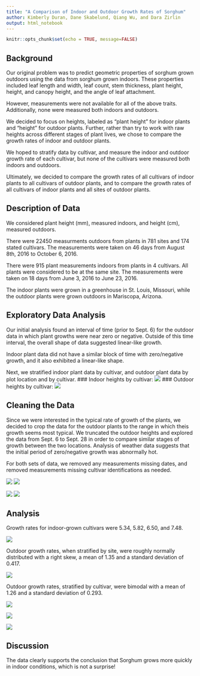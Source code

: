 ```yaml
---
title: "A Comparison of Indoor and Outdoor Growth Rates of Sorghum"
author: Kimberly Duran, Dane Skabelund, Qiang Wu, and Dara Zirlin
output: html_notebook
---
```


```r
knitr::opts_chunk$set(echo = TRUE, message=FALSE)
```


## Background
Our original problem was to predict geometric properties of sorghum grown outdoors using the data from sorghum grown indoors. These properties included leaf length and width, leaf count, stem thickness, plant height, height, and canopy height, and the angle of leaf attachment.  

However, measurements were not available for all of the above traits. Additionally, none were measured both indoors and outdoors.

We decided to focus on heights, labeled as "plant height" for indoor plants and "height" for outdoor plants. Further, rather than try to work with raw heights across different stages of plant lives, we chose to compare the growth rates of indoor and outdoor plants.

We hoped to stratify data by cultivar, and measure the indoor and outdoor growth rate of each cultivar, but none of the cultivars were measured both indoors and outdoors. 

Ultimately, we decided to compare the growth rates of all cultivars of indoor plants to all cultivars of outdoor plants, and to compare the growth rates of all cultivars of indoor plants and all sites of outdoor plants.


## Description of Data
We considered plant height (mm), measured indoors, and height (cm), measured outdoors.

There were 22450 measurments outdoors from plants in 781 sites and 174 stated cultivars. The measurements were taken on 46 days from August 8th, 2016 to October 6, 2016. 

There were 915 plant measurements indoors from plants in 4 cultivars. All plants were considered to be at the same site. The measurements were taken on 18 days from June 3, 2016 to June 23, 2016. 

The indoor plants were grown in a greenhouse in St. Louis, Missouri, while the outdoor plants were grown outdoors in Mariscopa, Arizona. 


## Exploratory Data Analysis
Our initial analysis found an interval of time (prior to Sept. 6) for the outdoor data in which plant growths were near zero or negative. Outside of this time interval, the overall shape of data suggested linear-like growth.

Indoor plant data did not have a similar block of time with zero/negative growth, and it also exhibited a linear-like shape.

Next, we stratified indoor plant data by cultivar, and outdoor plant data by plot location and by cultivar.
### Indoor heights by cultivar:
![](indoor_heights_by_cultivar.png)
### Outdoor heights by cultivar:
![](outdoor_heights_by_cultivar.png)

## Cleaning the Data
Since we were interested in the typical rate of growth of the plants, we decided to crop the data for the outdoor plants to the range in which theis growth seems most typical.
We truncated the outdoor heights and explored the data from Sept. 6 to Sept. 28 in order to compare similar stages of growth between the two locations. Analysis of weather data suggests that the initial period of zero/negative growth was abnormally hot.

For both sets of data, we removed any measurements missing dates, and removed measurements missing cultivar identifications as needed.

![](before_crop.png)
![](cropped.png)

![]("../heightplot/ht_cultivar.png")
![]("../heightplot/ht_site.png")

## Analysis

Growth rates for indoor-grown cultivars were 5.34, 5.82, 6.50, and 7.48.

![](../indoor_plots/lm_by_cultivar.png)

Outdoor growth rates, when stratified by site, were roughly normally distributed with a right skew, a mean of 1.35 and a standard deviation of 0.417.

![](../heightplot/growth-rates-site.png)

Outdoor growth rates, stratified by cultivar, were bimodal with a mean of 1.26 and a standard deviation of 0.293.

![](../heightplot/growth-rates-cultivar.png)

![](../heightplot/growth-rates-density-site.png)

![](../heightplot/growth-rates-density-cultivar.png)

## Discussion
The data clearly supports the conclusion that Sorghum grows more quickly in indoor conditions, which is not a surprise! 


